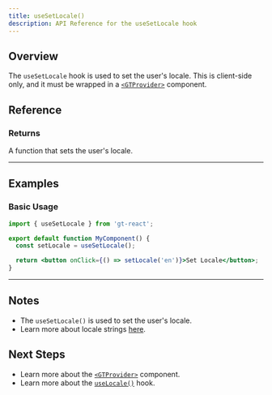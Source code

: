 ```yaml
---
title: useSetLocale()
description: API Reference for the useSetLocale hook
---
```


## Overview

The `useSetLocale` hook is used to set the user's locale.
This is client-side only, and it must be wrapped in a [`<GTProvider>`](/docs/react/api/components/gtprovider) component.

## Reference

### Returns

A function that sets the user's locale.

---

## Examples

### Basic Usage

```jsx
import { useSetLocale } from 'gt-react';

export default function MyComponent() {
  const setLocale = useSetLocale();

  return <button onClick={() => setLocale('en')}>Set Locale</button>;
}
```

---

## Notes

- The `useSetLocale()` is used to set the user's locale.
- Learn more about locale strings [here](/docs/platform/locale-strings).

## Next Steps

- Learn more about the [`<GTProvider>`](/docs/react/api/components/gtprovider) component.
- Learn more about the [`useLocale()`](/docs/react/api/helpers/useLocale) hook.
